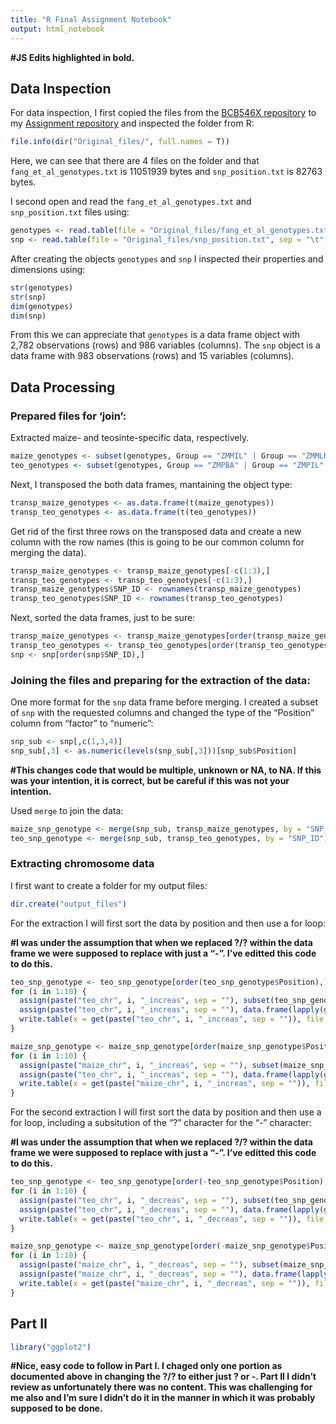 ```yaml
---
title: "R Final Assignment Notebook"
output: html_notebook
---
```


**#JS Edits highlighted in bold.**

## Data Inspection
For data inspection, I first copied the files from the [BCB546X repository](https://github.com/EEOB-BioData/BCB546X-Fall2017) to my [Assignment repository](https://github.com/dormilon/R_final_assignment) and inspected the folder from R:
```r
file.info(dir("Original_files/", full.names = T))
```
Here, we can see that there are 4 files on the folder and that `fang_et_al_genotypes.txt` is 11051939 bytes and `snp_position.txt` is 82763 bytes.


I second open and read the `fang_et_al_genotypes.txt` and `snp_position.txt` files using:
```r
genotypes <- read.table(file = "Original_files/fang_et_al_genotypes.txt", sep = "\t", header = T)
snp <- read.table(file = "Original_files/snp_position.txt", sep = "\t", header = T)
```


After creating the objects `genotypes` and `snp` I inspected their properties and dimensions using:
```r
str(genotypes)
str(snp)
dim(genotypes)
dim(snp)
```
From this we can appreciate that `genotypes` is a data frame object with 2,782 observations (rows) and 986 variables (columns). The `snp` object is a data frame with 983 observations (rows) and 15 variables (columns).

## Data Processing
### Prepared files for 'join':
Extracted maize- and teosinte-specific data, respectively.
```r
maize_genotypes <- subset(genotypes, Group == "ZMMIL" | Group == "ZMMLR" | Group == "ZMMMR")
teo_genotypes <- subset(genotypes, Group == "ZMPBA" | Group == "ZMPIL" | Group == "ZMPJA")
```

Next, I transposed the both data frames, mantaining the object type:
```r
transp_maize_genotypes <- as.data.frame(t(maize_genotypes))
transp_teo_genotypes <- as.data.frame(t(teo_genotypes))
```

Get rid of the first three rows on the transposed data and create a new column with the row names (this is going to be our common column for merging the data).
```r
transp_maize_genotypes <- transp_maize_genotypes[-c(1:3),]
transp_teo_genotypes <- transp_teo_genotypes[-c(1:3),]
transp_maize_genotypes$SNP_ID <- rownames(transp_maize_genotypes)
transp_teo_genotypes$SNP_ID <- rownames(transp_teo_genotypes)
```

Next, sorted the data frames, just to be sure:
```r
transp_maize_genotypes <- transp_maize_genotypes[order(transp_maize_genotypes$SNP_ID),]
transp_teo_genotypes <- transp_teo_genotypes[order(transp_teo_genotypes$SNP_ID),]
snp <- snp[order(snp$SNP_ID),]
```


### Joining the files and preparing for the extraction of the data:
One more format for the `snp` data frame before merging. I created a subset of `snp` with the requested columns and changed the type of the "Position" column from "factor" to "numeric":
```r
snp_sub <- snp[,c(1,3,4)]
snp_sub[,3] <- as.numeric(levels(snp_sub[,3]))[snp_sub$Position]
```

**#This changes code that would be multiple, unknown or NA, to NA. If this was your intention, it is correct, but be careful if this was not your intention.**

Used `merge` to join the data:
```r
maize_snp_genotype <- merge(snp_sub, transp_maize_genotypes, by = "SNP_ID")
teo_snp_genotype <- merge(snp_sub, transp_teo_genotypes, by = "SNP_ID")
```

### Extracting chromosome data
I first want to create a folder for my output files:
```r
dir.create("output_files")
```


For the extraction I will first sort the data by position and then use a for loop:

**#I was under the assumption that when we replaced ?/? within the data frame we were supposed to replace with just a "-". I've editted this code to do this.**

```r
teo_snp_genotype <- teo_snp_genotype[order(teo_snp_genotype$Position),]
for (i in 1:10) {
  assign(paste("teo_chr", i, "_increas", sep = ""), subset(teo_snp_genotype, Chromosome == i))
  assign(paste("teo_chr", i, "_increas", sep = ""), data.frame(lapply(get(paste("teo_chr", i, "_increas", sep = "")), function(x) {gsub(pattern = "\\?\\/\\?", replacement = "\\?", x) })))
  write.table(x = get(paste("teo_chr", i, "_increas", sep = "")), file = paste("output_files/","teo_chr", i, ".increasing.txt", sep = ""), quote = F, sep = "\t", row.names = F, col.names = F )
}
```

```r
maize_snp_genotype <- maize_snp_genotype[order(maize_snp_genotype$Position),]
for (i in 1:10) {
  assign(paste("maize_chr", i, "_increas", sep = ""), subset(maize_snp_genotype, Chromosome == i))
  assign(paste("teo_chr", i, "_increas", sep = ""), data.frame(lapply(get(paste("teo_chr", i, "_increas", sep = "")), function(x) {gsub(pattern = "\\?\\/\\?", replacement = "\\?", x) })))
  write.table(x = get(paste("maize_chr", i, "_increas", sep = "")), file = paste("output_files/","maize_chr", i, ".increasing.txt", sep = ""), quote = F, sep = "\t", row.names = F, col.names = F )
}
```

For the second extraction I will first sort the data by position and then use a for loop, including a subsitution of the "?" character for the "-" character:

**#I was under the assumption that when we replaced ?/? within the data frame we were supposed to replace with just a "-". I've editted this code to do this.**

```r
teo_snp_genotype <- teo_snp_genotype[order(-teo_snp_genotype$Position),]
for (i in 1:10) {
  assign(paste("teo_chr", i, "_decreas", sep = ""), subset(teo_snp_genotype, Chromosome == i))
  assign(paste("teo_chr", i, "_decreas", sep = ""), data.frame(lapply(get(paste("teo_chr", i, "_decreas", sep = "")), function(x) {gsub(pattern = "\\?\\/\\?", replacement = "\\-", x) })))
  write.table(x = get(paste("teo_chr", i, "_decreas", sep = "")), file = paste("output_files/","teo_chr", i, ".decreasing.txt", sep = ""), quote = F, sep = "\t", row.names = F, col.names = F )
}
```

```r
maize_snp_genotype <- maize_snp_genotype[order(-maize_snp_genotype$Position),]
for (i in 1:10) {
  assign(paste("maize_chr", i, "_decreas", sep = ""), subset(maize_snp_genotype, Chromosome == i))
  assign(paste("maize_chr", i, "_decreas", sep = ""), data.frame(lapply(get(paste("maize_chr", i, "_decreas", sep = "")), function(x) {gsub(pattern = "\\?\\/\\?", replacement = "\\-", x) })))
  write.table(x = get(paste("maize_chr", i, "_decreas", sep = "")), file = paste("output_files/","maize_chr", i, ".decreasing.txt", sep = ""), quote = F, sep = "\t", row.names = F, col.names = F )
}
```

## Part II
```r
library("ggplot2")

```

**#Nice, easy code to follow in Part I. I chaged only one portion as documented above in changing the ?/? to either just ? or -. Part II I didn't review as unfortunately there was no content. This was challenging for me also and I'm sure I didn't do it in the manner in which it was probably supposed to be done.**